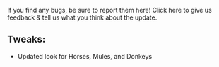 If you find any bugs, be sure to report them here! Click here to give us feedback & tell us what you think about the update.

  
## **Tweaks:**

-   Updated look for Horses, Mules, and Donkeys